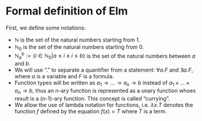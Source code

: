 \setcounter{section}{2}

# Formal definition of Elm

First, we define some notations:

* $\mathbb{N}$ is the set of the natural numbers starting from $1$.
* $\mathbb{N}_0$ is the set of the natural numbers starting from $0$.
* $\mathbb{N}_a^b:=\{i\in \mathbb{N}_0 | a \leq i \land i \leq b\}$ is the set of the natural numbers between $a$ and $b$.
* We will use "$.$" to separate a quantifier from a statement: $\forall a . F$ and $\exists a . F$, where $a$ is a variable and $F$ is a formula.
* Function types will be written as $a_1 \to \dots \to a_n \to b$ instead of $a_1 \times \dots \times a_n \to b$, thus an n-ary function is represented as a unary function whoes result is a (n-1)-ary function. This concept is called "currying".
* We allow the use of lambda notation for functions, i.e. $\lambda x.T$ denotes the function $f$ defined by the equation $f(x) = T$ where $T$ is a term.
